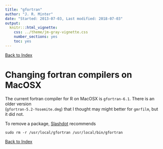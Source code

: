 ```yaml
---
title: "gfortran"
author: "J. R. Minter"
date: "Started: 2013-07-03, Last modified: 2018-07-03"
output:
  knitr:::html_vignette:
    css: ../theme/jm-gray-vignette.css
    number_sections: yes
    toc: yes
---
```


[Back to Index](../README.html)

# Changing fortran compilers on MacOSX

The current fortran compiler for R on MacOSX is
`gfortran-6.1`.  There is an older version    
(`gfortran-5.2-Yosemite.dmg`)
that I thought may might better for `gmrfilm`,
but it did not.

To remove a package,
[Slashdot](https://stackoverflow.com/questions/17564543/how-to-uninstall-gfortran-compiler-on-mac-osx-10-7)
recommends 

```
sudo rm -r /usr/local/gfortran /usr/local/bin/gfortran
```



[Back to Index](../README.html)

